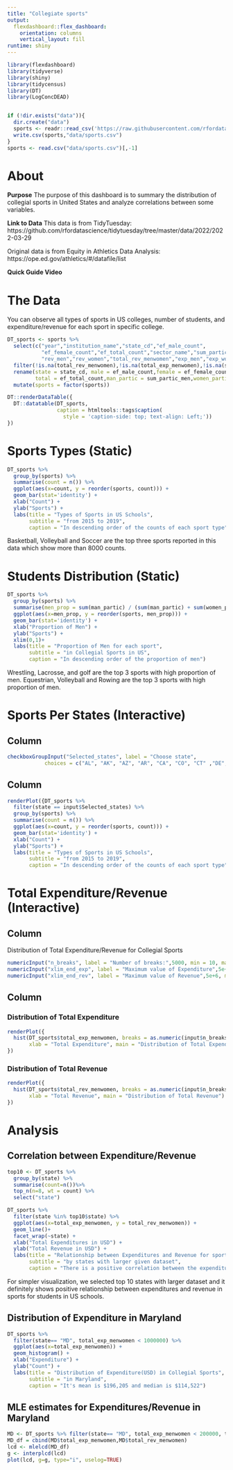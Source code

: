 ```yaml
---
title: "Collegiate sports"
output: 
  flexdashboard::flex_dashboard:
    orientation: columns
    vertical_layout: fill
runtime: shiny
---
```


```r
library(flexdashboard)
library(tidyverse)
library(shiny)
library(tidycensus)
library(DT)
library(LogConcDEAD)


if (!dir.exists("data")){
  dir.create("data")
  sports <- readr::read_csv('https://raw.githubusercontent.com/rfordatascience/tidytuesday/master/data/2022/2022-03-29/sports.csv')
  write.csv(sports,"data/sports.csv")
}
sports <- read.csv("data/sports.csv")[,-1]
```

# About

**Purpose**
The purpose of this dashboard is to summary the distribution of collegial sports in United States and analyze correlations between some variables.

**Link to Data**
This data is from TidyTuesday: https://github.com/rfordatascience/tidytuesday/tree/master/data/2022/2022-03-29

Original data is from Equity in Athletics Data Analysis: https://ope.ed.gov/athletics/#/datafile/list

**Quick Guide Video**




# The Data

You can observe all types of sports in US colleges, number of students, and expenditure/revenue for each sport in specific college. 

```r
DT_sports <- sports %>%
  select(c("year","institution_name","state_cd","ef_male_count",
           "ef_female_count","ef_total_count","sector_name","sum_partic_men","sum_partic_women",
           "rev_men","rev_women","total_rev_menwomen","exp_men","exp_women","total_exp_menwomen","sports")) %>%
  filter(!is.na(total_rev_menwomen),!is.na(total_exp_menwomen),!is.na(sports),!is.na(rev_women),!is.na(exp_women),!is.na(exp_men)) %>%
  rename(state = state_cd, male = ef_male_count,female = ef_female_count,
         total = ef_total_count,man_partic = sum_partic_men,women_partic = sum_partic_women) %>%
  mutate(sports = factor(sports))
```

```r
DT::renderDataTable({
  DT::datatable(DT_sports,
                caption = htmltools::tags$caption(
                  style = 'caption-side: top; text-align: Left;'))
})
```


# Sports Types (Static)

```r
DT_sports %>%
  group_by(sports) %>%
  summarise(count = n()) %>%
  ggplot(aes(x=count, y = reorder(sports, count))) +
  geom_bar(stat='identity') +
  xlab("Count") +
  ylab("Sports") +
  labs(title = "Types of Sports in US Schools", 
       subtitle = "from 2015 to 2019",
       caption = "In descending order of the counts of each sport type")
```

Basketball, Volleyball and Soccer are the top three sports reported in this data which show more than 8000 counts.

# Students Distribution (Static)

```r
DT_sports %>%
  group_by(sports) %>%
  summarise(men_prop = sum(man_partic) / (sum(man_partic) + sum(women_partic))) %>%
  ggplot(aes(x=men_prop, y = reorder(sports, men_prop))) +
  geom_bar(stat='identity') +
  xlab("Proportion of Men") +
  ylab("Sports") +
  xlim(0,1)+
  labs(title = "Proportion of Men for each sport", 
       subtitle = "in Collegial Sports in US",
       caption = "In descending order of the proportion of men")
```

Wrestling, Lacrosse, and golf are the top 3 sports with high proportion of men. Equestrian, Volleyball and Rowing are the top 3 sports with high proportion of men. 

# Sports Per States (Interactive)

Column {.sidebar}
-----------------------------------------------------------------------

```r
checkboxGroupInput("Selected_states", label = "Choose state",
            choices = c("AL", "AK", "AZ", "AR", "CA", "CO", "CT" ,"DE", "DC", "FL", "GA" ,"HI", "ID","IL" ,"IN" ,"IA", "KS", "KY", "LA" ,"ME", "MD" ,"MA", "MI" ,"MN", "MS", "MO","MT", "NE", "NV", "NH", "NJ", "NM", "NY", "NC", "ND" ,"OH", "OK", "OR", "PA", "RI", "SC", "SD" ,"TN", "TX", "UT" ,"VT", "VA" ,"WA", "WV" ,"WI" ,"WY" ,"PR", "VI"), selected = c("MD"))

```

Column
-----------------------------------------------------------------------

```r
renderPlot({DT_sports %>%
  filter(state == input$Selected_states) %>%
  group_by(sports) %>%
  summarise(count = n()) %>%
  ggplot(aes(x=count, y = reorder(sports, count))) +
  geom_bar(stat='identity') +
  xlab("Count") +
  ylab("Sports") +
  labs(title = "Types of Sports in US Schools", 
       subtitle = "from 2015 to 2019",
       caption = "In descending order of the counts of each sport type")})
```

# Total Expenditure/Revenue (Interactive)

Column {.sidebar}
-----------------------------------------------------------------------

Distribution of Total Expenditure/Revenue for Collegial Sports

```r
numericInput("n_breaks", label = "Number of breaks:",5000, min = 10, max = 10000)
numericInput("xlim_end_exp", label = "Maximum value of Expenditure",5e+6, min = 0, max = 28847845)
numericInput("xlim_end_rev", label = "Maximum value of Revenue",5e+6, min = 0, max = 48559421)
```

Column
-----------------------------------------------------------------------

### Distribution of Total Expenditure

```r
renderPlot({
  hist(DT_sports$total_exp_menwomen, breaks = as.numeric(input$n_breaks), xlim=c(0,input$xlim_end_exp),
       xlab = "Total Expenditure", main = "Distribution of Total Expenditure")
})

```

### Distribution of Total Revenue

```r
renderPlot({
  hist(DT_sports$total_rev_menwomen, breaks = as.numeric(input$n_breaks), xlim=c(0,input$xlim_end_rev),
       xlab = "Total Revenue", main = "Distribution of Total Revenue")
})
```


# Analysis

## Correlation between Expenditure/Revenue

```r
top10 <- DT_sports %>%
  group_by(state) %>%
  summarise(count=n())%>%
  top_n(n=8, wt = count) %>%
  select("state")

DT_sports %>% 
  filter(state %in% top10$state) %>%
  ggplot(aes(x=total_exp_menwomen, y = total_rev_menwomen)) +
  geom_line()+
  facet_wrap(~state) +
  xlab("Total Expenditures in USD") +
  ylab("Total Revenue in USD") +
  labs(title = "Relationship between Expenditures and Revenue for sports in US", 
       subtitle = "by states with larger given dataset",
       caption = "There is a positive correlation between the expenditure and revenues")

```

For simpler visualization, we selected top 10 states with larger dataset and it definitely shows positive relationship between expenditures and revenue in sports for students in US schools.

## Distribution of Expenditure in Maryland

```r
DT_sports %>% 
  filter(state== "MD", total_exp_menwomen < 1000000) %>%
  ggplot(aes(x=total_exp_menwomen)) +
  geom_histogram() +
  xlab("Expenditure") +
  ylab("Count") +
  labs(title = "Distribution of Expenditure(USD) in Collegial Sports", 
       subtitle = "in Maryland",
       caption = "It's mean is $196,205 and median is $114,522")
```

## MLE estimates for Expenditures/Revenue in Maryland


```r
MD <- DT_sports %>% filter(state== "MD", total_exp_menwomen < 200000, total_rev_menwomen < 200000)
MD_df = cbind(MD$total_exp_menwomen,MD$total_rev_menwomen)
lcd <- mlelcd(MD_df)
g <- interplcd(lcd)
plot(lcd, g=g, type="i", uselog=TRUE)
```


